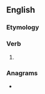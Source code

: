 ==English==

===Etymology===
{{suffix|en|rule|est}}

===Verb===
{{head|en|verb form}}

# {{en-archaic second-person singular of|rule}}

===Anagrams===
* {{anagrams|en|a=elrstu|Ulster|lurest|luster|lustre|luters|result|rustle|sutler|truels|ulster}}